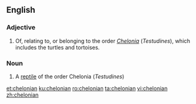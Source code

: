 ==English==

===Adjective===
{{en-adj}}

# Of, relating to, or belonging to the order ''[[Testudines|Chelonia]]'' (''Testudines''), which includes the turtles and tortoises. 

===Noun===
{{en-noun}}

# A [[reptile]] of the order Chelonia (''Testudines'')

[[et:chelonian]]
[[ku:chelonian]]
[[ro:chelonian]]
[[ta:chelonian]]
[[vi:chelonian]]
[[zh:chelonian]]